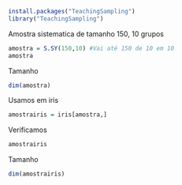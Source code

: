 ```r
install.packages("TeachingSampling")
library("TeachingSampling")
```
Amostra sistematica de tamanho 150, 10 grupos
```r
amostra = S.SY(150,10) #Vai até 150 de 10 em 10
amostra
```
Tamanho
```r
dim(amostra)
```
Usamos em iris
```r
amostrairis = iris[amostra,]
```
Verificamos
```r
amostrairis
```
Tamanho
```r
dim(amostrairis)
```

